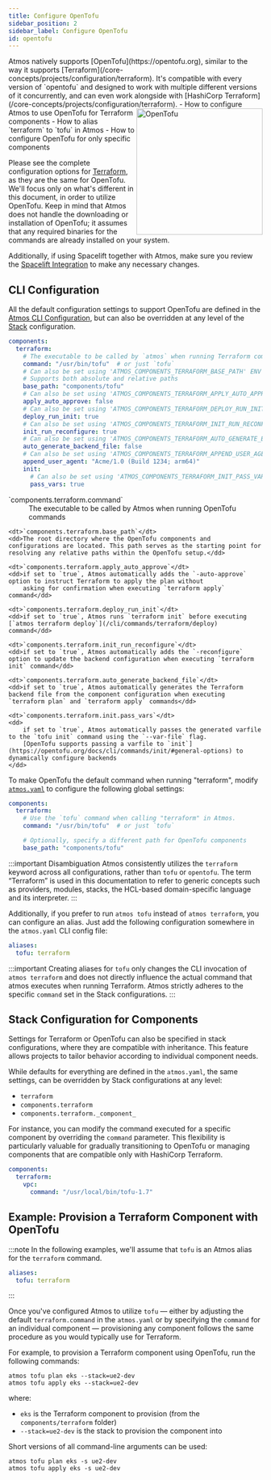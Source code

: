 ```yaml
---
title: Configure OpenTofu
sidebar_position: 2
sidebar_label: Configure OpenTofu
id: opentofu
---
```


<Intro>
Atmos natively supports [OpenTofu](https://opentofu.org), similar to the way it supports [Terraform](/core-concepts/projects/configuration/terraform). It's compatible with every version of `opentofu` and designed to work with multiple different versions of it concurrently, and can even work alongside with [HashiCorp Terraform](/core-concepts/projects/configuration/terraform).
<img width="250" align="right" src={useBaseUrl('/img/opentofu-icon.svg')} alt="OpenTofu"/>
</Intro>

<KeyPoints>
- How to configure Atmos to use OpenTofu for Terraform components
- How to alias `terraform` to `tofu` in Atmos
- How to configure OpenTofu for only specific components
</KeyPoints>

Please see the complete configuration options for [Terraform](/core-concepts/projects/configuration/terraform), as they are the same for OpenTofu. We'll focus
only on what's different in this document, in order to utilize OpenTofu. Keep in mind that Atmos does not handle the downloading or installation
of OpenTofu; it assumes that any required binaries for the commands are already installed on your system.

Additionally, if using Spacelift together with Atmos, make sure you review the [Spacelift Integration](/integrations/spacelift) to make any necessary changes.

## CLI Configuration

All the default configuration settings to support OpenTofu are defined in the [Atmos CLI Configuration](/cli/configuration),
but can also be overridden at any level of the [Stack](/core-concepts/stacks/#schema) configuration.

```yaml
components:
  terraform:
    # The executable to be called by `atmos` when running Terraform commands
    command: "/usr/bin/tofu"  # or just `tofu`
    # Can also be set using 'ATMOS_COMPONENTS_TERRAFORM_BASE_PATH' ENV var, or '--terraform-dir' command-line argument
    # Supports both absolute and relative paths
    base_path: "components/tofu"
    # Can also be set using 'ATMOS_COMPONENTS_TERRAFORM_APPLY_AUTO_APPROVE' ENV var
    apply_auto_approve: false
    # Can also be set using 'ATMOS_COMPONENTS_TERRAFORM_DEPLOY_RUN_INIT' ENV var, or '--deploy-run-init' command-line argument
    deploy_run_init: true
    # Can also be set using 'ATMOS_COMPONENTS_TERRAFORM_INIT_RUN_RECONFIGURE' ENV var, or '--init-run-reconfigure' command-line argument
    init_run_reconfigure: true
    # Can also be set using 'ATMOS_COMPONENTS_TERRAFORM_AUTO_GENERATE_BACKEND_FILE' ENV var, or '--auto-generate-backend-file' command-line argument
    auto_generate_backend_file: false
    # Can also be set using 'ATMOS_COMPONENTS_TERRAFORM_APPEND_USER_AGENT' ENV var, or '--append-user-agent' command-line argument
    append_user_agent: "Acme/1.0 (Build 1234; arm64)"
    init:
      # Can also be set using 'ATMOS_COMPONENTS_TERRAFORM_INIT_PASS_VARS' ENV var, or '--init-pass-vars' command-line argument
      pass_vars: true
```

<dl>
    <dt>`components.terraform.command`</dt>
    <dd>The executable to be called by Atmos when running OpenTofu commands</dd>

    <dt>`components.terraform.base_path`</dt>
    <dd>The root directory where the OpenTofu components and configurations are located. This path serves as the starting point for resolving any relative paths within the OpenTofu setup.</dd>

    <dt>`components.terraform.apply_auto_approve`</dt>
    <dd>if set to `true`, Atmos automatically adds the `-auto-approve` option to instruct Terraform to apply the plan without
        asking for confirmation when executing `terraform apply` command</dd>

    <dt>`components.terraform.deploy_run_init`</dt>
    <dd>if set to `true`, Atmos runs `terraform init` before executing [`atmos terraform deploy`](/cli/commands/terraform/deploy) command</dd>

    <dt>`components.terraform.init_run_reconfigure`</dt>
    <dd>if set to `true`, Atmos automatically adds the `-reconfigure` option to update the backend configuration when executing `terraform init` command</dd>

    <dt>`components.terraform.auto_generate_backend_file`</dt>
    <dd>if set to `true`, Atmos automatically generates the Terraform backend file from the component configuration when executing `terraform plan` and `terraform apply` commands</dd>

    <dt>`components.terraform.init.pass_vars`</dt>
    <dd>
        if set to `true`, Atmos automatically passes the generated varfile to the `tofu init` command using the `--var-file` flag.
        [OpenTofu supports passing a varfile to `init`](https://opentofu.org/docs/cli/commands/init/#general-options) to dynamically configure backends
    </dd>
</dl>

To make OpenTofu the default command when running "terraform", modify [`atmos.yaml`](/cli/configuration) to configure the following global settings:

```yaml
components:
  terraform:
    # Use the `tofu` command when calling "terraform" in Atmos.
    command: "/usr/bin/tofu"  # or just `tofu`

    # Optionally, specify a different path for OpenTofu components
    base_path: "components/tofu"
```

:::important Disambiguation
Atmos consistently utilizes the `terraform` keyword across all configurations, rather than `tofu` or `opentofu`.
The term “Terraform” is used in this documentation to refer to generic concepts such as providers, modules, stacks, the
HCL-based domain-specific language and its interpreter.
:::


Additionally, if you prefer to run `atmos tofu` instead of `atmos terraform`, you can configure an alias.
Just add the following configuration somewhere in the `atmos.yaml` CLI config file:

```yaml
aliases:
  tofu: terraform
```

:::important
Creating aliases for `tofu` only changes the CLI invocation of `atmos terraform` and does not directly
influence the actual command that atmos executes when running Terraform. Atmos strictly adheres to the
specific `command` set in the Stack configurations.
:::

## Stack Configuration for Components

Settings for Terraform or OpenTofu can also be specified in stack configurations, where they are compatible with inheritance.
This feature allows projects to tailor behavior according to individual component needs.

While defaults for everything are defined in the `atmos.yaml`, the same settings, can be overridden by Stack configurations at any level:

- `terraform`
- `components.terraform`
- `components.terraform._component_`

For instance, you can modify the command executed for a specific component by overriding the `command` parameter.
This flexibility is particularly valuable for gradually transitioning to OpenTofu or managing components that are
compatible only with HashiCorp Terraform.

```yaml
components:
  terraform:
    vpc:
      command: "/usr/local/bin/tofu-1.7"
```

## Example: Provision a Terraform Component with OpenTofu

:::note
In the following examples, we'll assume that `tofu` is an Atmos alias for the `terraform` command.

```yaml
aliases:
  tofu: terraform
```

:::

Once you've configured Atmos to utilize `tofu` — either by adjusting the default `terraform.command` in the `atmos.yaml`
or by specifying the `command` for an individual component — provisioning any component follows the same procedure as
you would typically use for Terraform.

For example, to provision a Terraform component using OpenTofu, run the following commands:

```console
atmos tofu plan eks --stack=ue2-dev
atmos tofu apply eks --stack=ue2-dev
```

where:

- `eks` is the Terraform component to provision (from the `components/terraform` folder)
- `--stack=ue2-dev` is the stack to provision the component into

Short versions of all command-line arguments can be used:

```console
atmos tofu plan eks -s ue2-dev
atmos tofu apply eks -s ue2-dev
```
